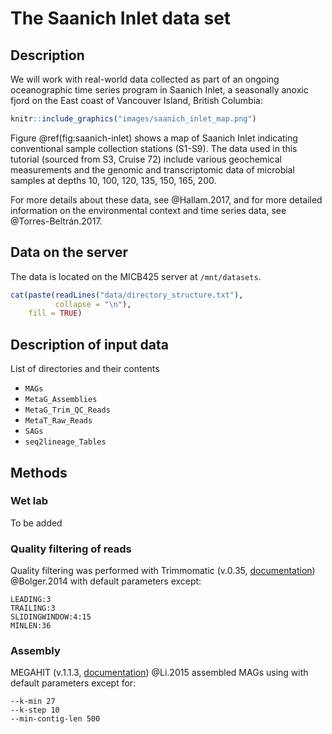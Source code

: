# The Saanich Inlet data set

## Description 

We will work with real-world data collected as part of an ongoing oceanographic time series program in Saanich Inlet, a seasonally anoxic fjord on the East coast of Vancouver Island, British Columbia:

```r
knitr::include_graphics("images/saanich_inlet_map.png")
```

Figure \@ref(fig:saanich-inlet) shows a map of Saanich Inlet indicating conventional sample collection stations (S1-S9). The data used in this tutorial (sourced from S3, Cruise 72) include various geochemical measurements and the genomic and transcriptomic data of microbial samples at depths 10, 100, 120, 135, 150, 165, 200.

For more details about these data, see @Hallam.2017, and for more detailed information on the environmental context and time series data, see @Torres-Beltrán.2017.

## Data on the server

The data is located on the MICB425 server at `/mnt/datasets`.

```r
cat(paste(readLines("data/directory_structure.txt"),
          collapse = "\n"),
    fill = TRUE)
```

## Description of input data

List of directories and their contents

-  `MAGs`
-  `MetaG_Assemblies`
-  `MetaG_Trim_QC_Reads`
-  `MetaT_Raw_Reads`
-  `SAGs`
-  `seq2lineage_Tables`

## Methods

### Wet lab

To be added

### Quality filtering of reads
Quality filtering was performed with Trimmomatic (v.0.35, [documentation](http://www.usadellab.org/cms/?page=trimmomatic)) @Bolger.2014 with default parameters except:

    LEADING:3 
    TRAILING:3 
    SLIDINGWINDOW:4:15 
    MINLEN:36

### Assembly

MEGAHIT (v.1.1.3, [documentation](https://github.com/voutcn/megahit/wiki/Assembly-Tips)) @Li.2015 assembled MAGs using with default parameters except for:
    
    --k-min 27 
    --k-step 10 
    --min-contig-len 500
